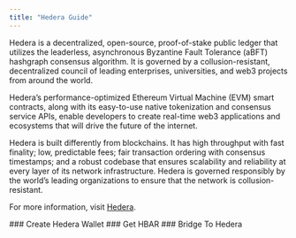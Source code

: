 ```yaml
---
title: "Hedera Guide"
---
```


Hedera is a decentralized, open-source, proof-of-stake public ledger that utilizes the leaderless, asynchronous Byzantine Fault Tolerance (aBFT) hashgraph consensus algorithm. It is governed by a collusion-resistant, decentralized council of leading enterprises, universities, and web3 projects from around the world.

Hedera’s performance-optimized Ethereum Virtual Machine (EVM) smart contracts, along with its easy-to-use native tokenization and consensus service APIs, enable developers to create real-time web3 applications and ecosystems that will drive the future of the internet.

Hedera is built differently from blockchains. It has high throughput with fast finality; low, predictable fees; fair transaction ordering with consensus timestamps; and a robust codebase that ensures scalability and reliability at every layer of its network infrastructure. Hedera is governed responsibly by the world’s leading organizations to ensure that the network is collusion-resistant.

For more information, visit [Hedera](https://hedera.com/).

<Card title="" horizontal={true} href="/get-started/hedera-guide/create-hedera-wallet">
  ### Create Hedera Wallet
</Card>

<Card title="" horizontal={true} href="/get-started/hedera-guide/get-hbar">
  ### Get HBAR
</Card>

<Card title="" horizontal={true} href="/get-started/hedera-guide/bridge-to-hedera">
  ### Bridge To Hedera
</Card>